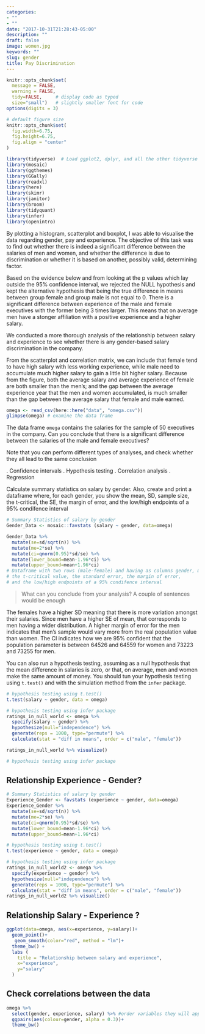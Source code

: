 ```yaml
---
categories:
- ""
- ""
date: "2017-10-31T21:28:43-05:00"
description: ""
draft: false
image: women.jpg
keywords: ""
slug: gender
title: Pay Discrimination
---
```




```r
knitr::opts_chunk$set(
  message = FALSE, 
  warning = FALSE, 
  tidy=FALSE,     # display code as typed
  size="small")   # slightly smaller font for code
options(digits = 3)

# default figure size
knitr::opts_chunk$set(
  fig.width=6.75, 
  fig.height=6.75,
  fig.align = "center"
)
```


```r
library(tidyverse)  # Load ggplot2, dplyr, and all the other tidyverse packages
library(mosaic)
library(ggthemes)
library(GGally)
library(readxl)
library(here)
library(skimr)
library(janitor)
library(broom)
library(tidyquant)
library(infer)
library(openintro)
```

By plotting a histogram, scatterplot and boxplot, I was able to visualise the data regarding gender, pay and experience. The objective of this task was to find out whether there is indeed a significant difference between the salaries of men and women, and whether the difference is due to discrimination or whether it is based on another, possibly valid, determining factor. 

Based on the evidence below and from looking at the p values which lay outside the 95% confidence interval, we rejected the NULL hypothesis and kept the alternative hypothesis that being the true difference in means between group female and group male is not equal to 0. There is a significant difference between experience of the male and female executives with the former being 3 times larger. This means that on average men have a stonger affiliation with a positive experience and a higher salary.

We conducted a more thorough analysis of the relationship between salary and experience to see whether there is any gender-based salary discrimination in the company.

From the scatterplot and correlation matrix, we can include that female tend to have high salary with less working experience, while male need to accumulate much higher salary to gain a little bit higher salary. Because from the figure, both the average salary and average experience of female are both smaller than the men's; and the gap between the average experience year that the men and women accumulated, is much smaller than the gap between the average salary that female and male earned.
```r
omega <- read_csv(here::here("data", "omega.csv"))
glimpse(omega) # examine the data frame
```


The data frame `omega`  contains the salaries for the sample of 50 executives in the company. Can you conclude that there is a significant difference between the salaries of the male and female executives?

Note that you can perform different types of analyses, and check whether they all lead to the same conclusion 

.	Confidence intervals
.	Hypothesis testing
.	Correlation analysis
.	Regression


Calculate summary statistics on salary by gender. Also, create and print a dataframe where, for each gender, you show the mean, SD, sample size, the t-critical, the SE, the margin of error, and the low/high endpoints of a 95% condifence interval

```r
# Summary Statistics of salary by gender
Gender_Data <- mosaic::favstats (salary ~ gender, data=omega)

Gender_Data %>%
  mutate(se=sd/sqrt(n)) %>%
  mutate(me=2*se) %>%
  mutate(ci=qnorm(0.95)*sd/se) %>%
  mutate(lower_bound=mean-1.96*ci) %>%
  mutate(upper_bound=mean+1.96*ci)
# Dataframe with two rows (male-female) and having as columns gender, mean, SD, sample size, 
# the t-critical value, the standard error, the margin of error, 
# and the low/high endpoints of a 95% condifence interval


```

> What can you conclude from your analysis? A couple of sentences would be enough

The females have a higher SD meaning that there is more variation amongst their salaries. Since men have a higher SE of mean, that corresponds to men having a wider distribution. A higher margin of error for the men indicates that men's sample would vary more from the real population value than women. The CI indicates how we are 95% confident that the population parameter is between 64526 and 64559 for women and 73223 and 73255 for men.

You can also run a hypothesis testing, assuming as a null hypothesis that the mean difference in salaries is zero, or that, on average, men and women make the same amount of money. You should tun your hypothesis testing using `t.test()` and with the simulation method from the `infer` package.

```r

# hypothesis testing using t.test() 
t.test(salary ~ gender, data = omega)

# hypothesis testing using infer package
ratings_in_null_world <- omega %>% 
  specify(salary ~ gender) %>%
  hypothesize(null="independence") %>%
  generate(reps = 1000, type="permute") %>%
  calculate(stat = "diff in means", order = c("male", "female"))

ratings_in_null_world %>% visualize()

# hypothesis testing using infer package
```

## Relationship Experience - Gender?

```r

# Summary Statistics of salary by gender
Experience_Gender <- favstats (experience ~ gender, data=omega) 
Experience_Gender %>%
  mutate(se=sd/sqrt(n)) %>%
  mutate(me=2*se) %>%
  mutate(ci=qnorm(0.95)*sd/se) %>%
  mutate(lower_bound=mean-1.96*ci) %>%
  mutate(upper_bound=mean+1.96*ci)

# hypothesis testing using t.test() 
t.test(experience ~ gender, data = omega)

# hypothesis testing using infer package
ratings_in_null_world2 <- omega %>% 
  specify(experience ~ gender) %>%
  hypothesize(null="independence") %>%
  generate(reps = 1000, type="permute") %>%
  calculate(stat = "diff in means", order = c("male", "female")) 
ratings_in_null_world2 %>% visualize()

```


## Relationship Salary - Experience ?
```r

ggplot(data=omega, aes(x=experience, y=salary))+
  geom_point()+
   geom_smooth(color="red", method = "lm")+
  theme_bw() +
  labs (
    title = "Relationship between salary and experience",
    x="experience",
    y="salary"
  )

```


## Check correlations between the data
```r
omega %>% 
  select(gender, experience, salary) %>% #order variables they will appear in ggpairs()
  ggpairs(aes(colour=gender, alpha = 0.3))+
  theme_bw()
```

